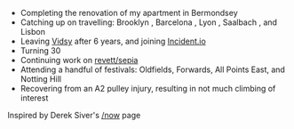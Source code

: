 
- Completing the renovation of my apartment in Bermondsey
- Catching up on travelling: Brooklyn <Emoji emoji="🇺🇸" />,
  Barcelona <Emoji emoji="🇪🇸" />, Lyon <Emoji emoji="🇫🇷" />,
  Saalbach <Emoji emoji="🇦🇹" />, and Lisbon <Emoji emoji="🇵🇹" />
- Leaving [Vidsy](https://vidsy.co) after 6 years, and joining
  [Incident.io](https://incident.io) <Emoji emoji="🔥" />
- Turning 30
- Continuing work on [revett/sepia](https://github.com/revett/sepia)
- Attending a handful of festivals: Oldfields, Forwards, All Points East, and
  Notting Hill
- Recovering from an A2 pulley injury, resulting in not much climbing of
  interest

Inspired by Derek Siver's [/now](https://nownownow.com/about) page
